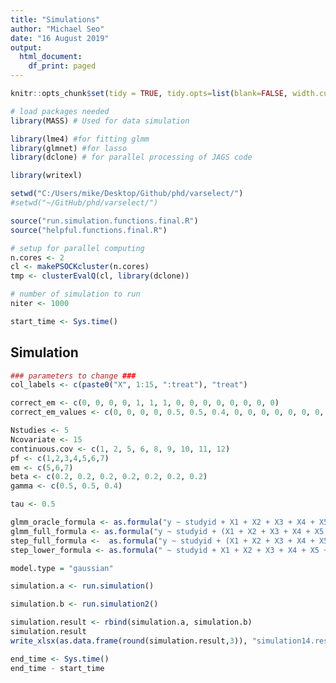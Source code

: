 ```yaml
---
title: "Simulations"
author: "Michael Seo"
date: "16 August 2019"
output:
  html_document:
    df_print: paged
---
```



```r
knitr::opts_chunk$set(tidy = TRUE, tidy.opts=list(blank=FALSE, width.cutoff=60), warning = FALSE, message=FALSE, echo = FALSE)
```


```r
# load packages needed
library(MASS) # Used for data simulation

library(lme4) #for fitting glmm
library(glmnet) #for lasso
library(dclone) # for parallel processing of JAGS code

library(writexl)

setwd("C:/Users/mike/Desktop/Github/phd/varselect/")
#setwd("~/GitHub/phd/varselect/")

source("run.simulation.functions.final.R")
source("helpful.functions.final.R")

# setup for parallel computing
n.cores <- 2
cl <- makePSOCKcluster(n.cores)
tmp <- clusterEvalQ(cl, library(dclone))

# number of simulation to run
niter <- 1000

start_time <- Sys.time()
```

## Simulation

```r
### parameters to change ###
col_labels <- c(paste0("X", 1:15, ":treat"), "treat")

correct_em <- c(0, 0, 0, 0, 1, 1, 1, 0, 0, 0, 0, 0, 0, 0, 0)
correct_em_values <- c(0, 0, 0, 0, 0.5, 0.5, 0.4, 0, 0, 0, 0, 0, 0, 0, 0)

Nstudies <- 5
Ncovariate <- 15
continuous.cov <- c(1, 2, 5, 6, 8, 9, 10, 11, 12)
pf <- c(1,2,3,4,5,6,7)
em <- c(5,6,7)
beta <- c(0.2, 0.2, 0.2, 0.2, 0.2, 0.2, 0.2)
gamma <- c(0.5, 0.5, 0.4)

tau <- 0.5

glmm_oracle_formula <- as.formula("y ~ studyid + X1 + X2 + X3 + X4 + X5 + X6 + X7 + X5 * treat + X6 * treat + X7 * treat + treat + (-1 + treat|studyid)")
glmm_full_formula <- as.formula("y ~ studyid + (X1 + X2 + X3 + X4 + X5 + X6 + X7 + X8 + X9 + X10 + X11 + X12 + X13 + X14 + X15)*treat + (-1 + treat|studyid)")
step_full_formula <-  as.formula("y ~ studyid + (X1 + X2 + X3 + X4 + X5 + X6 + X7 + X8 + X9 + X10 + X11 + X12 + X13 + X14 + X15)*treat")
step_lower_formula <- as.formula(" ~ studyid + X1 + X2 + X3 + X4 + X5 + X6 + X7 + X8 + X9 + X10 + X11 + X12 + X13 + X14 + X15 + treat")

model.type = "gaussian"
```

```r
simulation.a <- run.simulation()
```

```r
simulation.b <- run.simulation2()
```

```r
simulation.result <- rbind(simulation.a, simulation.b)
simulation.result
write_xlsx(as.data.frame(round(simulation.result,3)), "simulation14.result.xlsx")
```

```r
end_time <- Sys.time()
end_time - start_time
```